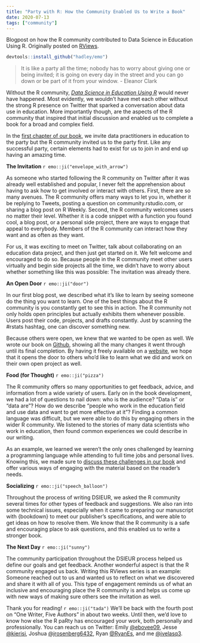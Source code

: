 ```yaml
---
title: "Party with R: How the Community Enabled Us to Write a Book"
date: 2020-07-13
tags: ["community"]
---
```


Blogpost on how the R community contributed to Data Science in Education Using R. Originally posted on [RViews](https://rviews.rstudio.com/2020/08/03/party-with-r-how-the-community-enabled-us-to-write-a-book/).

<!--more-->

```r
devtools::install_github("hadley/emo")
```

> It is like a party all the time; nobody has to worry about giving one or being invited; it is going on every day in the street and you can go down or be part of it from your window. - Eleanor Clark

Without the R community, [*Data Science in Education Using R*](https://www.datascienceineducation.com/) would never have happened. Most evidently, we wouldn't have met each other without the strong R presence on Twitter that sparked a conversation about data use in education. More importantly though, are the aspects of the R community that inspired that initial discussion and enabled us to complete a book for a broad and complex field. 

In the [first chapter of our book](https://datascienceineducation.com/c01.html), we invite data practitioners in education to the party but the R community invited us to the party first. Like any successful party, certain elements had to exist for us to join in and end up having an amazing time.

**The Invitation** `r emo::ji("envelope_with_arrow")`

As someone who started following the R community on Twitter after it was already well established and popular, I never felt the apprehension about having to ask how to get involved or interact with others. First, there are so many avenues. The R community offers many ways to let you in, whether it be replying to Tweets, posting a question on community.rstudio.com, or sharing a blog post on R Weekly. Second, the R community welcomes users no matter their level. Whether it is a code snippet with a function you found cool, a blog post, or a personal side project, there are ways to engage that appeal to everybody. Members of the R community can interact how they want and as often as they want.

For us, it was exciting to meet on Twitter, talk about collaborating on an education data project, and then just get started on it. We felt welcome and encouraged to do so. Because people in the R community meet other users virtually and begin side projects all the time, we didn’t have to worry about whether something like this was possible: The invitation was already there.

**An Open Door** `r emo::ji("door")`

In our first blog post, we described what it’s like to learn by seeing someone do the thing you want to learn. One of the best things about the R community is you constantly get to see this in action. The R community not only holds open principles but actually exhibits them whenever possible. Users post their code, projects, and drafts constantly. Just by scanning the #rstats hashtag, one can discover something new.

Because others were open, we knew that we wanted to be open as well. We wrote our book on [Github](https://github.com/data-edu/data-science-in-education), showing all the many changes it went through until its final completion. By having it freely available on a [website](https://www.datascienceineducation.com/), we hope that it opens the door to others who’d like to learn what we did and work on their own open project as well.

**Food (for Thought)** `r emo::ji("pizza")`

The R community offers so many opportunities to get feedback, advice, and information from a wide variety of users. Early on in the book development, we had a lot of questions to nail down: who is the audience? "Data is" or "data are"? How do we describe "people who work in the education field and use data and want to get more effective at it"? Finding a common language was difficult, but we were able to do this by engaging others in the wider R community. We listened to the stories of many data scientists who work in education, then found common experiences we could describe in our writing.

As an example, we learned we weren’t the only ones challenged by learning a programming language while attending to full time jobs and personal lives. Knowing this, we made sure to [discuss these challenges in our book](https://datascienceineducation.com/c02.html#different-strokes-for-different-data-scientists-in-education) and offer various ways of engaging with the material based on the reader’s needs.

**Socializing** `r emo::ji("speech_balloon")`

Throughout the process of writing DSIEUR, we asked the R community several times for other types of feedback and suggestions. We also ran into some technical issues, especially when it came to preparing our manuscript with {bookdown} to meet our publisher's specifications, and were able to get ideas on how to resolve them. We know that the R community is a safe and encouraging place to ask questions, and this enabled us to write a stronger book.

**The Next Day** `r emo::ji("sunny")`

The community participation throughout the DSIEUR process helped us define our goals and get feedback. Another wonderful aspect is that the R community engaged us back. Writing this RViews series is an example: Someone reached out to us and wanted us to reflect on what we discovered and share it with all of you. This type of engagement reminds us of what an inclusive and encouraging place the R community is and helps us come up with new ways of making sure others see the invitation as well.

Thank you for reading! `r emo::ji("tada")` We’ll be back with the fourth post on "One Writer, Five Authors" in about two weeks. Until then, we’d love to know how else the R paRty has encouraged your work, both personally and professionally. You can reach us on Twitter: Emily [@ebovee09](https://twitter.com/ebovee09), Jesse [@kierisi](https://twitter.com/kierisi), Joshua [@jrosenberg6432](https://twitter.com/jrosenberg6432), Ryan [@RyanEs](https://twitter.com/RyanEs), and me [@ivelasq3](https://twitter.com/ivelasq3).
